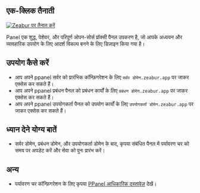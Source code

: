 ## एक-क्लिक तैनाती

[![Zeabur पर तैनात करें](https://zeabur.com/button.svg)](https://zeabur.com/templates/IBPWWW)

Panel एक शुद्ध, पेशेवर, और परिपूर्ण ओपन-सोर्स प्रॉक्सी पैनल उपकरण है, जो आपके अध्ययन और व्यावहारिक उपयोग के लिए आदर्श विकल्प बनने के लिए डिज़ाइन किया गया है।

## उपयोग कैसे करें

- आप अपने ppanel सर्वर को प्रारंभिक कॉन्फ़िगरेशन के लिए `सर्वर डोमेन.zeabur.app` पर जाकर एक्सेस कर सकते हैं।
- आप अपने ppanel प्रबंधन पैनल को प्रबंधन कार्यों के लिए `प्रबंधन डोमेन.zeabur.app` पर जाकर एक्सेस कर सकते हैं।
- आप अपने ppanel उपयोगकर्ता पैनल को उपयोग कार्यों के लिए `उपयोगकर्ता डोमेन.zeabur.app` पर जाकर एक्सेस कर सकते हैं।

## ध्यान देने योग्य बातें

- सर्वर डोमेन, प्रबंधन डोमेन, और उपयोगकर्ता डोमेन के बाद, कृपया संबंधित पैनल में पर्यावरण चर को समय पर अपडेट करें और सेवा को पुनः प्रारंभ करें।

## अन्य

- पर्यावरण चर कॉन्फ़िगरेशन के लिए कृपया [PPanel आधिकारिक दस्तावेज़](https://ppanel.dev/) देखें।



<Giscus />
